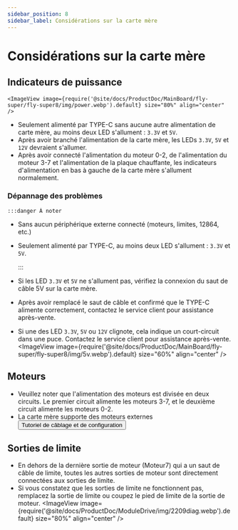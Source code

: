 ```yaml
---
sidebar_position: 8
sidebar_label: Considérations sur la carte mère
---
```


# Considérations sur la carte mère

## Indicateurs de puissance

    <ImageView image={require('@site/docs/ProductDoc/MainBoard/fly-super/fly-super8/img/power.webp').default} size="80%" align="center" />
* Seulement alimenté par TYPE-C sans aucune autre alimentation de carte mère, au moins deux LED s'allument : `3.3V` et `5V`.
* Après avoir branché l'alimentation de la carte mère, les LEDs `3.3V`, `5V` et `12V` devraient s'allumer.
* Après avoir connecté l'alimentation du moteur 0-2, de l'alimentation du moteur 3-7 et l'alimentation de la plaque chauffante, les indicateurs d'alimentation en bas à gauche de la carte mère s'allument normalement.

### Dépannage des problèmes

    :::danger À noter

* Sans aucun périphérique externe connecté (moteurs, limites, 12864, etc.)
* Seulement alimenté par TYPE-C, au moins deux LED s'allument : `3.3V` et `5V`.

    :::

* Si les LED `3.3V` et `5V` ne s'allument pas, vérifiez la connexion du saut de câble 5V sur la carte mère.
* Après avoir remplacé le saut de câble et confirmé que le TYPE-C alimente correctement, contactez le service client pour assistance après-vente.
* Si une des LED `3.3V`, `5V` ou `12V` clignote, cela indique un court-circuit dans une puce. Contactez le service client pour assistance après-vente.
    <ImageView image={require('@site/docs/ProductDoc/MainBoard/fly-super/fly-super8/img/5v.webp').default} size="60%" align="center" />

## Moteurs

* Veuillez noter que l'alimentation des moteurs est divisée en deux circuits. Le premier circuit alimente les moteurs 3-7, et le deuxième circuit alimente les moteurs 0-2.
* La carte mère supporte des moteurs externes     <Button variant="contained" disableElevation component="a" rel="noopener" href="/docs/ProductDoc/ModuleDrive/servo-drive">Tutoriel de câblage et de configuration</Button>

## Sorties de limite

* En dehors de la dernière sortie de moteur (Moteur7) qui a un saut de câble de limite, toutes les autres sorties de moteur sont directement connectées aux sorties de limite.
* Si vous constatez que les sorties de limite ne fonctionnent pas, remplacez la sortie de limite ou coupez le pied de limite de la sortie de moteur.
    <ImageView image={require('@site/docs/ProductDoc/ModuleDrive/img/2209diag.webp').default} size="80%" align="center" />
